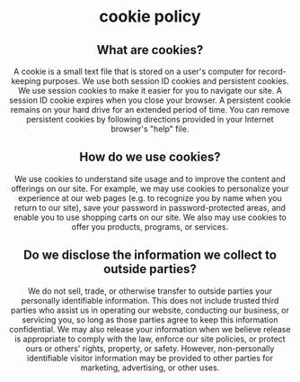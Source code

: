 
<Header />

# cookie policy

## What are cookies?

A cookie is a small text file that is stored on a user's computer for record-keeping purposes. We use both session ID cookies and persistent cookies. We use session cookies to make it easier for you to navigate our site. A session ID cookie expires when you close your browser. A persistent cookie remains on your hard drive for an extended period of time. You can remove persistent cookies by following directions provided in your Internet browser's "help" file.

## How do we use cookies?

We use cookies to understand site usage and to improve the content and offerings on our site. For example, we may use cookies to personalize your experience at our web pages (e.g. to recognize you by name when you return to our site), save your password in password-protected areas, and enable you to use shopping carts on our site. We also may use cookies to offer you products, programs, or services.

## Do we disclose the information we collect to outside parties?

We do not sell, trade, or otherwise transfer to outside parties your personally identifiable information. This does not include trusted third parties who assist us in operating our website, conducting our business, or servicing you, so long as those parties agree to keep this information confidential. We may also release your information when we believe release is appropriate to comply with the law, enforce our site policies, or protect ours or others' rights, property, or safety. However, non-personally identifiable visitor information may be provided to other parties for marketing, advertising, or other uses.

<Footer />
